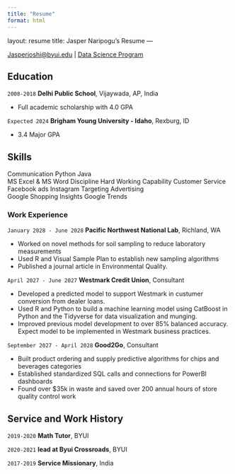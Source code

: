 ```yaml
---
title: "Resume"
format: html
---
```

layout: resume
title: Jasper Naripogu's Resume
---


<div id="webaddress">
<a href="Jasperjoshi@byui.edu">Jasperjoshi@byui.edu</a>
| <a href="https://byuidatascience.github.io/development.html">Data Science Program</a>
</div>

<!-- https://www.monique.tech/the-art-of-markdown -->


## Education

`2008-2018`
__Delhi Public School__, Vijaywada, AP, India

- Full academic scholarship with 4.0 GPA

`Expected 2024`
__Brigham Young University - Idaho__, Rexburg, ID

- 3.4 Major GPA


## Skills
Communication 
Python 
Java                
MS Excel & MS Word
Discipline
Hard Working Capability
Customer Service 
Facebook ads
Instagram Targeting Advertising   
Google Shopping Insights 
Google Trends

                              


### Work Experience

`January 2028 - June 2028`
__Pacific Northwest National Lab__, Richland, WA

- Worked on novel methods for soil sampling to reduce laboratory measurements
- Used R and Visual Sample Plan to establish new sampling algorithms
- Published a journal article in Environmental Quality.


`April 2027 - June 2027`
__Westmark Credit Union__, Consultant

- Developed a predicted model to support Westmark in custumer conversion from dealer loans.
- Used R and Python to build a machine learning model using CatBoost in Python and the Tidyverse for data visualization and munging. 
- Improved previous model development to over 85% balanced accuracy. Expect model to be implemented in Westmark business practices.

`September 2027 - April 2028`
__Good2Go__, Consultant

- Built product ordering and supply predictive algorithms for chips and beverages categories
- Established standardized SQL calls and connections for PowerBI dashboards
- Found over $35k in waste and saved over 200 annual hours of store quality control work 




## Service and Work History

`2019-2020`
__Math Tutor__, BYUI

`2020-2021`
__lead at Byui Crossroads__, BYUI

`2017-2019`
__Service Missionary__, India



<!-- ### Footer

Last updated: May 2013 -->


